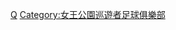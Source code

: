 {{Catnav|頁面分類|...|足球教练|足球教练 (按球队)|英格蘭球會領隊}}
{{Catnav|頁面分類|...|英國足球|英格蘭足球|英格蘭球會領隊}}

[[Category:英格蘭球會領隊|Q]]
[[Category:女王公園巡遊者足球俱樂部|Category:女王公園巡遊者足球俱樂部]]